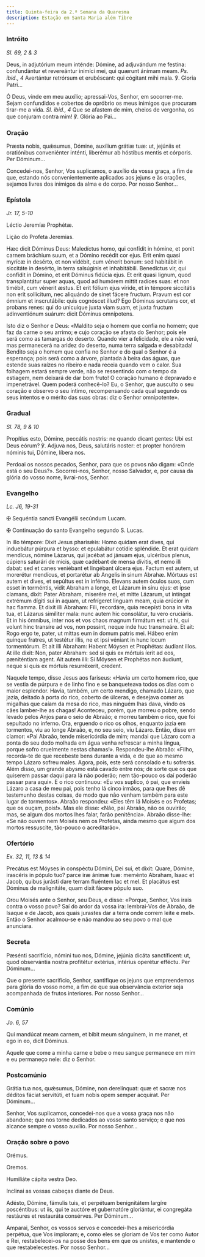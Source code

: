 ```yaml
---
title: Quinta-feira da 2.ª Semana da Quaresma
description: Estação em Santa Maria além Tibre
---
```


### Intróito

<em>Sl. 69, 2 & 3</em>

<div class="side-by-side not-content">

Deus, in adjutórium meum inténde: Dómine, ad adjuvándum me festína:
    confundántur et revereántur inimíci mei, qui quærunt ánimam meam.
    <em>Ps. ibid., 4</em> Avertántur retrórsum et erubéscant: qui cógitant mihi mala.
    ℣. Gloria Patri...

Ó Deus, vinde em meu auxílio; apressai-Vos, Senhor, em socorrer-me. Sejam
    confundidos e cobertos de opróbrio os meus inimigos que procuram tirar-me a
    vida. <em>Sl. ibid., 4</em> Que se afastem de mim, cheios de vergonha, os
    que conjuram contra mim! ℣. Glória ao Pai...

</div>

### Oração

<div class="side-by-side not-content">

Præsta nobis, quǽsumus, Dómine, auxílium grátiæ tuæ: ut, jejúniis et
    oratiónibus conveniénter inténti, liberémur ab hóstibus mentis et córporis.
    Per Dóminum...

Concedei-nos, Senhor, Vos suplicamos, o auxílio da vossa graça, a fim de
    que, estando nós convenientemente aplicados aos jejuns e às orações, sejamos
    livres dos inimigos da alma e do corpo. Por nosso Senhor...

</div>

### Epístola

<em>Jr. 17, 5-10</em>

<div class="side-by-side not-content">

Léctio Jeremíæ Prophétæ.

Lição do Profeta Jeremias.

Hæc dicit Dóminus Deus: Maledíctus homo, qui confídit in hómine, et ponit
    carnem bráchium suum, et a Dómino recédit cor ejus. Erit enim quasi myrícæ
    in desérto, et non vidébit, cum vénerit bonum: sed habitábit in siccitáte in
    desérto, in terra salsúginis et inhabitábili. Benedíctus vir, qui confídit
    in Dómino, et erit Dóminus fidúcia ejus. Et erit quasi lignum, quod
    transplantátur super aquas, quod ad humórem mittit radíces suas: et non
    timébit, cum vénerit æstus. Et erit fólium ejus víride, et in témpore
    siccitátis non erit sollícitum, nec aliquándo de sinet fácere fructum.
    Pravum est cor ómnium et inscrutábile: quis cognóscet illud? Ego Dóminus
    scrutans cor, et probans renes: qui do unicuique juxta viam suam, et juxta
    fructum adinventiónum suárum: dicit Dóminus omnípotens.

Isto diz o Senhor e Deus: «Maldito seja o homem que confia no homem; que faz
    da carne o seu arrimo; e cujo coração se afasta do Senhor; pois ele será
    como as tamargas do deserto. Quando vier a felicidade, ele a não verá, mas
    permanecerá na aridez do deserto, numa terra salgada e desabitada! Bendito
    seja o homem que confia no Senhor e do qual o Senhor é a esperança; pois
    será como a árvore, plantada à beira das águas, que estende suas raízes no
    ribeiro e nada receia quando vem o calor. Sua folhagem estará sempre verde,
    não se ressentindo com o tempo da estiagem, nem deixará de dar bom fruto! O
    coração humano é depravado e impenetrável. Quem poderá conhecê-lo? Eu, o
    Senhor, que ausculto o seu coração e observo o seu íntimo, recompensando
    cada qual segundo os seus intentos e o mérito das suas obras: diz o Senhor
    omnipotente».

</div>

### Gradual

<em>Sl. 78, 9 & 10</em>

<div class="side-by-side not-content">

Propítius esto, Dómine, peccátis nostris: ne quando dicant gentes: Ubi est
    Deus eórum? ℣. Adjuva nos, Deus, salutáris noster: et propter honórem
    nóminis tui, Dómine, líbera nos.

Perdoai os nossos pecados, Senhor, para que os povos não digam: «Onde está o
    seu Deus?». Socorrei-nos, Senhor, nosso Salvador, e, por causa da glória do
    vosso nome, livrai-nos, Senhor.

</div>

### Evangelho

<em>Lc. J6, 19-31</em>

<div class="side-by-side not-content">

<span class="cross text-red-500">✠</span> Sequéntia sancti Evangélii
    secúndum Lucam.

<span class="cross text-red-500">✠</span> Continuação do santo Evangelho
    segundo S. Lucas.

In illo témpore: Dixit Jesus pharisǽis: Homo quidam erat dives, qui
    induebátur púrpura et bysso: et epulabátur cotídie spléndide. Et erat quidam
    mendícus, nómine Lázarus, qui jacébat ad jánuam ejus, ulcéribus plenus,
    cúpiens saturári de micis, quæ cadébant de mensa dívitis, et nemo illi
    dabat: sed et canes veniébant et lingébant úlcera ejus. Factum est autem, ut
    morerétur mendícus, et portarétur ab Angelis in sinum Abrahæ. Mórtuus est
    autem et dives, et sepúltus est in inférno. Elevans autem óculos suos, cum
    esset in torméntis, vidit Abraham a longe, et Lázarum in sinu ejus: et ipse
    clamans, dixit: Pater Abraham, miserére mei, et mitte Lázarum, ut intíngat
    extrémum dígiti sui in aquam, ut refrígeret linguam meam, quia crúcior in
    hac flamma. Et dixit illi Abraham: Fili, recordáre, quia recepísti bona in
    vita tua, et Lázarus simíliter mala: nunc autem hic consolátur, tu vero
    cruciáris. Et in his ómnibus, inter nos et vos chaos magnum firmátum est: ut
    hi, qui volunt hinc transíre ad vos, non possint, neque inde huc transmeáre.
    Et ait: Rogo ergo te, pater, ut mittas eum in domum patris mei. Hábeo enim
    quinque fratres, ut testétur illis, ne et ipsi véniant in hunc locum
    tormentórum. Et ait illi Abraham: Habent Móysen et Prophétas: áudiant illos.
    At ille dixit: Non, pater Abraham: sed si quis ex mórtuis íerit ad eos,
    pæniténtiam agent. Ait autem illi: Si Móysen et Prophétas non áudiunt, neque
    si quis ex mórtuis resurréxerit, credent.

Naquele tempo, disse Jesus aos fariseus: «Havia um certo homem rico, que se
    vestia de púrpura e de linho fino e se banqueteava todos os dias com o maior
    esplendor. Havia, também, um certo mendigo, chamado Lázaro, que jazia,
    deitado à porta do rico, coberto de úlceras, e desejava comer as migalhas
    que caíam da mesa do rico, mas ninguém lhas dava, vindo os cães lamber-lhe
    as chagas! Aconteceu, porém, que morreu o pobre, sendo levado pelos Anjos
    para o seio de Abraão; e morreu também o rico, que foi sepultado no inferno.
    Ora, erguendo o rico os olhos, enquanto jazia em tormentos, viu ao longe
    Abraão, e, no seu seio, viu Lázaro. Então, disse em clamor: «Pai Abraão,
    tende misericórdia de mim; mandai que Lázaro com a ponta do seu dedo molhada
    em água venha refrescar a minha língua, porque sofro cruelmente nestas
    chamas!». Respondeu-lhe Abraão: «Filho, recorda-te de que recebeste bens
    durante a vida, e de que ao mesmo tempo Lázaro sofreu males. Agora, pois,
    este será consolado e tu sofrerás. Além disso, um grande abysmo está cavado
    entre nós; de sorte que os que quiserem passar daqui para lá não poderão;
    nem tão-pouco os daí poderão passar para aqui». E o rico continuou: «Eu vos
    suplico, ó pai, que envieis Lázaro a casa de meu pai, pois tenho lá cinco
    irmãos, para que lhes dê testemunho destas coisas, de modo que não venham
    também para este lugar de tormentos». Abraão respondeu: «Eles têm lá Moisés
    e os Profetas; que os ouçam, pois!». Mas ele disse: «Não, pai Abraão, não os
    ouvirão; mas, se algum dos mortos lhes falar, farão penitência». Abraão
    disse-lhe: «Se não ouvem nem Moisés nem os Profetas, ainda mesmo que algum
    dos mortos ressuscite, tão-pouco o acreditarão».

</div>

### Ofertório

<em>Ex. 32, 11, 13 & 14</em>

<div class="side-by-side not-content">

Precátus est Móyses in conspéctu Dómini, Dei sui, et dixit: Quare, Dómine,
    irascéris in pópulo tuo? parce iræ ánimæ tuæ: meménto Abraham, Isaac et
    Jacob, quibus jurásti dare terram fluéntem lac et mel. Et placátus est
    Dóminus de malignitáte, quam dixit fácere pópulo suo.

Orou Moisés ante o Senhor, seu Deus, e disse: «Porque, Senhor, Vos irais
    contra o vosso povo? Saí do ardor da vossa ira: lembrai-Vos de Abraão, de
    Isaque e de Jacob, aos quais jurastes dar a terra onde correm leite e mel».
    Então o Senhor acalmou-se e não mandou ao seu povo o mal que anunciara.

</div>

### Secreta

<div class="side-by-side not-content">

Pæsénti sacrifício, nómini tuo nos, Dómine, jejúnia dicáta sanctíficent: ut,
    quod observántia nostra profitétur extérius, intérius operétur efféctu. Per
    Dóminum...

Que o presente sacrifício, Senhor, santifique os jejuns que empreendemos
    para glória do vosso nome, a fim de que sua observância exterior seja
    acompanhada de frutos interiores. Por nosso Senhor...

</div>

### Comúnio

<em>Jo. 6, 57</em>

<div class="side-by-side not-content">

Qui mandúcat meam carnem, et bibit meum sánguinem, in me manet, et ego in
    eo, dicit Dóminus.

Aquele que come a minha carne e bebe o meu sangue permanece em mim e eu
    permaneço nele: diz o Senhor.

</div>

### Postcomúnio

<div class="side-by-side not-content">

Grátia tua nos, quǽsumus, Dómine, non derelínquat: quæ et sacræ nos déditos
    fáciat servitúti, et tuam nobis opem semper acquírat. Per Dóminum...

Senhor, Vos suplicamos, concedei-nos que a vossa graça nos não abandone; que
    nos torne dedicados ao vosso santo serviço; e que nos alcance sempre o vosso
    auxílio. Por nosso Senhor...

</div>

### Oração sobre o povo

<div class="side-by-side not-content">
  <span class="text-red-500 text-center">Orémus.</span>

<span class="text-red-500 text-center">Oremos.</span>

Humiliáte cápita vestra Deo.

Inclinai as vossas cabeças diante de Deus.

Adésto, Dómine, fámulis tuis, et perpétuam benignitátem largíre poscéntibus:
    ut iis, qui te auctóre et gubernatóre gloriántur, ei congregáta restáures et
    restauráta consérves. Per Dóminum...

Amparai, Senhor, os vossos servos e concedei-lhes a misericórdia perpétua,
    que Vos imploram; e, como eles se gloriam de Vos ter como Autor e Rei,
    restabelecei-os na posse dos bens em que os unistes, e mantende o que
    restabelecestes. Por nosso Senhor...

</div>

